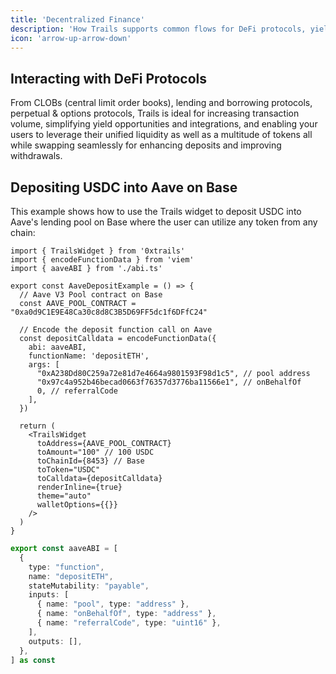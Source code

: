 ```yaml
---
title: 'Decentralized Finance'
description: 'How Trails supports common flows for DeFi protocols, yield opportunities, vault deposits, and more to accelerate TVL and activity.'
icon: 'arrow-up-arrow-down'
---
```



## Interacting with DeFi Protocols

From CLOBs (central limit order books), lending and borrowing protocols, perpetual & options protocols, Trails is ideal for increasing transaction volume, simplifying yield opportunities and integrations, and enabling your users to leverage their unified liquidity as well as a multitude of tokens all while swapping seamlessly for enhancing deposits and improving withdrawals.

## Depositing USDC into Aave on Base

This example shows how to use the Trails widget to deposit USDC into Aave's lending pool on Base where the user can utilize any token from any chain:

<CodeGroup>

```tsx AaveDeposit.tsx
import { TrailsWidget } from '0xtrails'
import { encodeFunctionData } from 'viem'
import { aaveABI } from './abi.ts'

export const AaveDepositExample = () => {
  // Aave V3 Pool contract on Base
  const AAVE_POOL_CONTRACT = "0xa0d9C1E9E48Ca30c8d8C3B5D69FF5dc1f6DFfC24"
  
  // Encode the deposit function call on Aave
  const depositCalldata = encodeFunctionData({
    abi: aaveABI,
    functionName: 'depositETH',
    args: [
      "0xA238Dd80C259a72e81d7e4664a9801593F98d1c5", // pool address
      "0x97c4a952b46becad0663f76357d3776ba11566e1", // onBehalfOf
      0, // referralCode
    ],
  })

  return (
    <TrailsWidget
      toAddress={AAVE_POOL_CONTRACT}
      toAmount="100" // 100 USDC
      toChainId={8453} // Base
      toToken="USDC"
      toCalldata={depositCalldata}
      renderInline={true}
      theme="auto"
      walletOptions={{}}
    />
  )
}
```

```typescript abi.ts
export const aaveABI = [
  {
    type: "function",
    name: "depositETH",
    stateMutability: "payable",
    inputs: [
      { name: "pool", type: "address" },
      { name: "onBehalfOf", type: "address" },
      { name: "referralCode", type: "uint16" },
    ],
    outputs: [],
  },
] as const
```

</CodeGroup>

